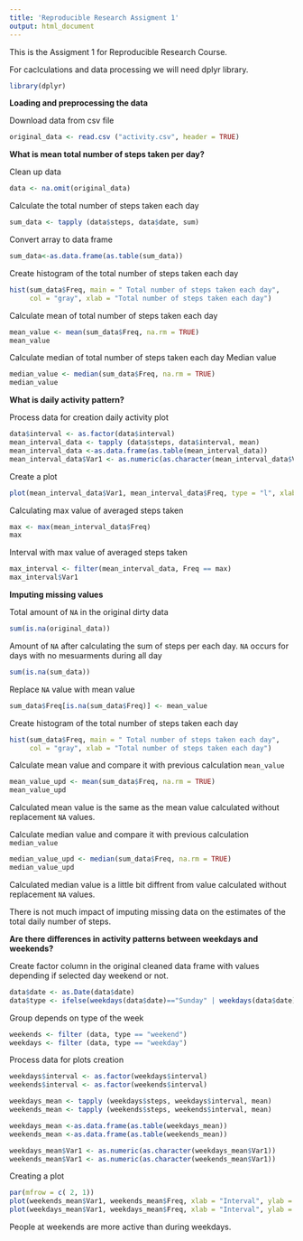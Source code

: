```yaml
---
title: 'Reproducible Research Assigment 1'
output: html_document
---
```

This is the Assigment 1 for Reproducible Research Course.

For caclculations and data processing we will need dplyr library.

```r
library(dplyr)
```

**Loading and preprocessing the data**

Download data from csv file
```r
original_data <- read.csv ("activity.csv", header = TRUE)
```

**What is mean total number of steps taken per day?**

Clean up data
```r
data <- na.omit(original_data)
```

Calculate the total number of steps taken each day 
```r
sum_data <- tapply (data$steps, data$date, sum)
```

Convert array to data frame

```r
sum_data<-as.data.frame(as.table(sum_data))
```

Create histogram of the total number of steps taken each day 

```r
hist(sum_data$Freq, main = " Total number of steps taken each day", 
     col = "gray", xlab = "Total number of steps taken each day")
```

Calculate mean of total number of steps taken each day
```r
mean_value <- mean(sum_data$Freq, na.rm = TRUE)
mean_value
```

Calculate median of total number of steps taken each day
Median value
```r
median_value <- median(sum_data$Freq, na.rm = TRUE)
median_value
```

**What is daily activity pattern?**

Process data for creation daily activity plot
```r
data$interval <- as.factor(data$interval)
mean_interval_data <- tapply (data$steps, data$interval, mean)
mean_interval_data <-as.data.frame(as.table(mean_interval_data))
mean_interval_data$Var1 <- as.numeric(as.character(mean_interval_data$Var1))
```


Create a plot
```r
plot(mean_interval_data$Var1, mean_interval_data$Freq, type = "l", xlab = "interval", ylab = "average number of steps taken", main = "Average daily activity pattern", col = "blue")
```

Calculating max value of averaged steps taken
```r
max <- max(mean_interval_data$Freq)
max
```

Interval with max value of averaged steps taken
```r
max_interval <- filter(mean_interval_data, Freq == max)
max_interval$Var1
```


**Imputing missing values**

Total amount of `NA` in the original dirty data

```r
sum(is.na(original_data))
```

Amount of `NA` after calculating the sum of steps per each day. `NA` occurs for days with no mesuarments during all day
```r
sum(is.na(sum_data))
```

Replace `NA` value with mean value 
```r
sum_data$Freq[is.na(sum_data$Freq)] <- mean_value
```

Create histogram of the total number of steps taken each day 

```r
hist(sum_data$Freq, main = " Total number of steps taken each day", 
     col = "gray", xlab = "Total number of steps taken each day")
```

Calculate mean value and compare it with previous calculation `mean_value`
```r
mean_value_upd <- mean(sum_data$Freq, na.rm = TRUE)
mean_value_upd
```
Calculated mean value is the same as the mean value calculated without replacement `NA` values.

Calculate median value and compare it with previous calculation `median_value`
```r
median_value_upd <- median(sum_data$Freq, na.rm = TRUE)
median_value_upd
```
Calculated median value is a little bit diffrent from value calculated without replacement `NA` values.

There is not much impact of imputing missing data on the estimates of the total daily number of steps.


**Are there differences in activity patterns between weekdays and weekends?**

Create factor column in the original cleaned data frame with values depending if selected day weekend or not.
```r
data$date <- as.Date(data$date)
data$type <- ifelse(weekdays(data$date)=="Sunday" | weekdays(data$date)=="Saturday", "weekend", "weekday")
```

Group depends on type of the week
```r
weekends <- filter (data, type == "weekend")
weekdays <- filter (data, type == "weekday")
```

Process data for plots creation
```r
weekdays$interval <- as.factor(weekdays$interval)
weekends$interval <- as.factor(weekends$interval)

weekdays_mean <- tapply (weekdays$steps, weekdays$interval, mean)
weekends_mean <- tapply (weekends$steps, weekends$interval, mean)

weekdays_mean <-as.data.frame(as.table(weekdays_mean))
weekends_mean <-as.data.frame(as.table(weekends_mean))

weekdays_mean$Var1 <- as.numeric(as.character(weekdays_mean$Var1))
weekends_mean$Var1 <- as.numeric(as.character(weekends_mean$Var1))
```

Creating a plot
```r
par(mfrow = c( 2, 1))
plot(weekends_mean$Var1, weekends_mean$Freq, xlab = "Interval", ylab = "Number of steps (weekends)", type = "l", col = "blue", main = "Differences in activity patterns between weekdays and weekends")
plot(weekdays_mean$Var1, weekdays_mean$Freq, xlab = "Interval", ylab = "Number of steps (weekdays)", type = "l", col = "blue")
```

People at weekends are more active than during weekdays.
